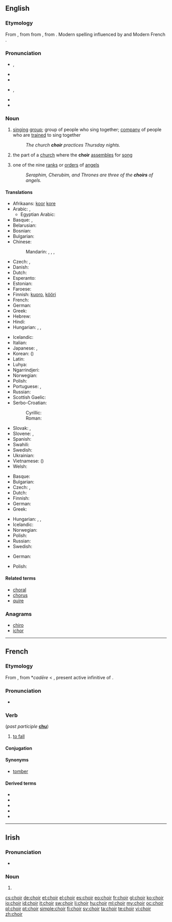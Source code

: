 {{also|chóir}}
==English==
{{wikipedia|Choir (disambiguation)}}

===Etymology===
From {{etyl|enm}} {{term||quer|lang=enm}}, {{term|quere|lang=enm}} from {{etyl|fro}} {{term|quer|lang=fro}} from {{etyl|la}} {{term|chorus|lang=la}}, from {{etyl|grc}} {{term|χορός|sc=polytonic|tr=choros||company of dancers or singers|lang=grc}}. Modern spelling influenced by {{term|chorus}} and Modern French {{term|chœur|lang=fr}}.

===Pronunciation===
* {{a|UK}} {{IPA|/kwaɪ.ə(ɹ)/}}, {{SAMPA|/kwaI.@(r)/}}
* {{audio|en-uk-choir.ogg|Audio (UK)}}
* {{rhymes|aɪə(r)}}
* {{a|US}} {{IPA|/kwaɪɚ/}}, {{SAMPA|/kwaI@`/}}
* {{rhymes|aɪɚ}}
* {{homophones|quire}}

===Noun===
{{wikipedia}}
{{en-noun}}

# [[sing]]ing [[group]]; group of people who sing together; [[company]] of people who are [[train]]ed to sing together
#: ''The church '''choir''' practices Thursday nights.''
# the part of a [[church]] where the '''choir''' [[assemble]]s for [[song]]
# {{qualifier|Christian [[angelology]]}} one of the nine [[rank]]s or [[order]]s of [[angel]]s
#: ''Seraphim, Cherubim, and Thrones are three of the '''choirs''' of angels.''

====Translations====
{{trans-top|singing group}}
* Afrikaans: [[koor]] {{n}} [[kore]] {{p}}
* Arabic: {{t|ar|كورال|m|tr=kōrāl|sc=Arab}}, {{t|ar|جوقة|f|tr=jáwqa|sc=Arab}}
** Egyptian Arabic: {{t|arz|كورال|m|tr=korāl|sc=Arab}}
* Basque: {{t|eu|abesbatza}}, {{t|eu|koru}}
* Belarusian: {{t|be|хор|m|tr=xor|sc=Cyrl}}
* Bosnian: {{t-|bs|hor|m}}
* Bulgarian: {{t-|bg|хор|m|tr=hor}}
* Chinese:
*: Mandarin: {{t-|cmn|合唱團|sc=Hani}}, {{t-|cmn|合唱团|tr=héchàngtuán|sc=Hani}}, {{t|zh|唱詩班|sc=Hani}}, {{t|zh|唱诗班|tr=chàngshībān|sc=Hani}}
* Czech: {{t-|cs|sbor|m}}, {{t|cs|chór|m}}
* Danish: {{t|da|kor|n}}
* Dutch: {{t+|nl|koor|n}}
* Esperanto: {{t-|eo|ĥoro|xs=Esperanto}}
* Estonian: {{t-|et|koor}}
* Faroese: {{t|fo|kór|n}}
* Finnish: [[kuoro]], [[kööri]] {{qualifier|colloquial}}
* French: {{t+|fr|chœur|m}}
* German: {{t+|de|Chor|m}}
* Greek: {{t|el|χορωδία|f|tr=chorodía|sc=Grek}}
* Hebrew: {{t|he|מקהלה|f|tr=maqhela|sc=Hebr}}
* Hindi: {{t|hi|कोरस|tr=koras|sc=Deva}}
* Hungarian: {{t+|hu|kórus}}, {{t+|hu|énekkar}}, {{t+|hu|kar}}
{{trans-mid}}
* Icelandic: {{t+|is|kór|m}}
* Italian: {{t+|it|coro|m}}
* Japanese: {{t|ja|聖歌隊|tr=せいかたい, seikatai|sc=Jpan}}, {{t|ja|合唱団|tr=がっしょうだん, gasshōdan|sc=Jpan}}
* Korean: {{t|ko|합창단|tr=hapchangdan|sc=Hang}} ({{t|ko|合唱團|sc=Hang}})
* Latin: {{t-|la|chorus|m}}
* Luhya: {{tø|luy|ekwaya}}
* Ngarrindjeri: {{tø|nay|kykulan}}
* Norwegian: {{t+|no|kor|n}}
* Polish: {{t+|pl|chór|m}}
* Portuguese: {{t+|pt|coro|m}}, {{t+|pt|coral|m}}
* Russian: {{t+|ru|хор|m|tr=xor}}
* Scottish Gaelic: {{t-|gd|còisir|f|xs=Scottish Gaelic}}
* Serbo-Croatian:
*: Cyrillic: {{t|sh|хор|m|sc=Cyrl}}
*: Roman: {{t|sh|hor|m}}
* Slovak: {{t|sk|chór|m}}, {{t|sk|zbor|m}}
* Slovene: {{t|sl|zbor|m}}, {{t|sl|kor|m}}
* Spanish: {{t+|es|coro|m}}
* Swahili: {{t+|sw|kwaya|xs=Swahili}}
* Swedish: {{t+|sv|kör|c}}
* Ukrainian: {{t|uk|хор|m|tr=xor|sc=Cyrl}}
* Vietnamese: {{t|vi|dàn hợp xướng}} ({{t|vi|團合唱}})
* Welsh: {{t-|cy|côr|xs=Welsh}}
{{trans-bottom}}

{{trans-top|part of a church for choir assembly}}
* Basque: {{t|eu|koru}}
* Bulgarian: {{t-|bg|хор|m}}
* Czech: {{t|cs|kruchta|f}}, {{t|cs|kůr|m}}
* Dutch: {{t+|nl|koor|n}}
* Finnish: {{t+|fi|kuori}}
* German: {{t+|de|Chor|m}}
* Greek: {{t|el|χορωδία|f|tr=chorodía|sc=Grek}}
{{trans-mid}}
* Hungarian: {{t+|hu|kórus}}, {{t+|hu|énekkar}}, {{t+|hu|kar}}
* Icelandic: {{t+|is|kór|m}}
* Norwegian: {{t+|no|kor|c}}
* Polish: {{t+|pl|chór|m}}
* Russian: {{t|ru|хор|m|p|tr=xorý|alt=хоры}}
* Swedish: {{t+|sv|kor|c}}
{{trans-bottom}}

{{trans-top|a rank or order of angels}}
* German: {{t|de|Engelschor|m}}
{{trans-mid}}
* Polish: {{t+|pl|chór|m}}
{{trans-bottom}}

====Related terms====
* [[choral]]
* [[chorus]]
* [[quire]]

===Anagrams===
* [[chiro#English|chiro]]
* [[ichor#English|ichor]]

----

==French==

===Etymology===
From {{etyl|fro|fr}} {{term|chair|lang=fro}}, from {{etyl|VL.|fr}} *''cadēre'' < {{etyl|la|fr}} {{term|cadere}}, present active infinitive of {{term|cado|cadō|lang=la}}.

===Pronunciation===
* {{IPA|/ʃwaʁ/|lang=fr}}

===Verb===
{{fr-verb|type=defective}} (''past participle'' '''[[chu]]''')

# {{archaic|lang=fr}} [[fall#Verb|to fall]]

====Conjugation====
{{fr-conj-choir}}

====Synonyms====
* [[tomber]]

====Derived terms====
* {{l|fr|chute}}
* {{l|fr|déchoir}}
* {{l|fr|échoir}}
* {{l|fr|méchoir}}
* {{l|fr|rechoir}}

----

==Irish==

===Pronunciation===
* {{IPA|[xɛɾʲ]|lang=ga}}

===Noun===
{{head|ga|mutated noun}}

# {{mutation of|coir|lang=ga}}

[[cs:choir]]
[[de:choir]]
[[et:choir]]
[[el:choir]]
[[es:choir]]
[[eo:choir]]
[[fr:choir]]
[[gl:choir]]
[[ko:choir]]
[[io:choir]]
[[id:choir]]
[[it:choir]]
[[sw:choir]]
[[li:choir]]
[[hu:choir]]
[[ml:choir]]
[[my:choir]]
[[oc:choir]]
[[pl:choir]]
[[pt:choir]]
[[simple:choir]]
[[fi:choir]]
[[sv:choir]]
[[ta:choir]]
[[te:choir]]
[[vi:choir]]
[[zh:choir]]